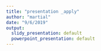 ```yaml
---
title: "presentation _apply"
author: "martial"
date: "9/6/2019"
output:
  slidy_presentation: default
  powerpoint_presentation: default
---
```

